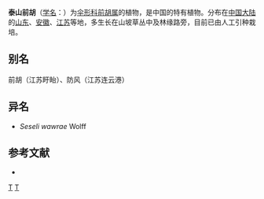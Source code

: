 {{NoteTA|G1=LS}}
{{Speciesbox 
| genus = Peucedanum
| species = wawrae
| authority = (Wolff) Su
}}

'''泰山前胡'''（[[学名|学名]]：{{lang|la|''Peucedanum wawrae''}}）为[[伞形科|伞形科]][[前胡属|前胡属]]的植物，是中国的特有植物。分布在[[中国大陆|中国大陆]]的[[山东|山东]]、[[安徽|安徽]]、[[江苏|江苏]]等地，多生长在山坡草丛中及林缘路旁，目前已由人工引种栽培。

== 别名 ==
前胡（江苏盱眙）、防风（江苏连云港）

== 异名 ==
* ''Seseli wawrae'' Wolff

== 参考文献 ==
<div class="references-small">
* {{cite web| url =http://www.bioinfo.cn/db05/KmzwSpecies.php?action=view&id=23075| title =泰山前胡| work =《中国高等植物数据库全库》| publisher =中国科学院微生物研究所| author =昆明植物研究所| accessdate =2009-02-25| deadurl =yes| archiveurl =https://web.archive.org/web/20160305045118/http://www.bioinfo.cn/db05/KmzwSpecies.php?action=view&id=23075| archivedate =2016-03-05}}
</div>
{{Taxonbar|from=Q15231990}}

[[Category:前胡属|T]]
[[Category:中國特有植物|T]]